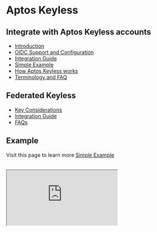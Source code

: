# Aptos Keyless

## Integrate with Aptos Keyless accounts

- [Introduction](aptos-keyless/introduction.mdx)
- [OIDC Support and Configuration](aptos-keyless/oidc-support.mdx)
- [Integration Guide](aptos-keyless/integration-guide.mdx)
- [Simple Example](aptos-keyless/simple-example.mdx)
- [How Aptos Keyless works](aptos-keyless/how-keyless-works.mdx)
- [Terminology and FAQ](aptos-keyless/other.mdx)

## Federated Keyless

- [Key Considerations](aptos-federated-keyless/key-considerations.mdx)
- [Integration Guide](aptos-federated-keyless/integration-guide.mdx)
- [FAQs](aptos-federated-keyless/other.mdx)

## Example

Visit this page to learn more [Simple Example](aptos-keyless/simple-example.mdx)

<br/>

 <iframe
  src="https://stackblitz.com/edit/vitejs-vite-3fuvtu?embed=1&file=README.md"
  style={{
    width: "100%",
    height: "800px",
    border: "0",
    borderRadius: "4px",
    overflow: "hidden",
  }}
  title="aptos-keyless-example"
  allow="accelerometer; ambient-light-sensor; camera; encrypted-media; geolocation; gyroscope; hid; microphone; midi; payment; usb; vr; xr-spatial-tracking"
  sandbox="allow-forms allow-modals allow-popups allow-presentation allow-same-origin allow-scripts"
></iframe>
